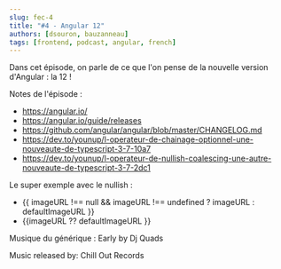 ```yaml
---
slug: fec-4
title: "#4 - Angular 12"
authors: [dsouron, bauzanneau]
tags: [frontend, podcast, angular, french]
---
```


Dans cet épisode, on parle de ce que l'on pense de la nouvelle version d'Angular : la 12 !

<!--truncate-->


<SpotifyEmbed href="https://open.spotify.com/embed/episode/4lq02iYeb3xCBsIKREDeZO" />

Notes de l'épisode :

- https://angular.io/
- https://angular.io/guide/releases
- https://github.com/angular/angular/blob/master/CHANGELOG.md
- https://dev.to/younup/l-operateur-de-chainage-optionnel-une-nouveaute-de-typescript-3-7-10a7
- https://dev.to/younup/l-operateur-de-nullish-coalescing-une-autre-nouveaute-de-typescript-3-7-2dc1

Le super exemple avec le nullish :

- {{ imageURL !== null && imageURL !== undefined ? imageURL : defaultImageURL }}
- {{imageURL ?? defaultImageURL }}

Musique du générique : Early by Dj Quads

Music released by: Chill Out Records
